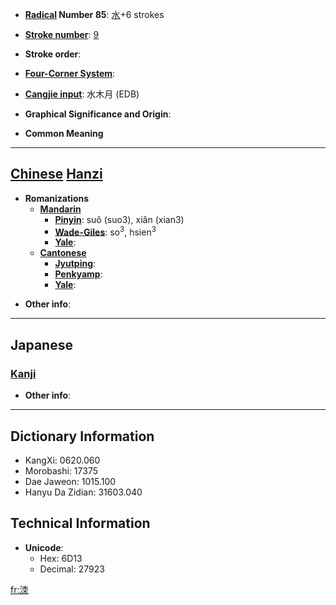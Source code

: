 * '''[[Wiktionary:Chinese radical index| Radical]] Number 85''': [[Wiktionary:Chinese radical index 水|水]]+6 strokes

* '''[[Wiktionary:Chinese total strokes index|Stroke number]]''': [[Wiktionary:Chinese total strokes index 9|9]]

* '''Stroke order''': 

* '''[[Wiktionary:Chinese four corner index|Four-Corner System]]''': 

* '''[[Wiktionary:Chinese Cangjie index|Cangjie input]]''': 水木月 (EDB)

* '''Graphical Significance and Origin''': 

* '''Common Meaning'''

----

== [[Chinese]] [[Hanzi]] ==

* '''Romanizations'''
** '''[[Mandarin]]'''
*** '''[[Pinyin]]''': suǒ (suo3), xiǎn (xian3)
*** '''[[Wade-Giles]]''': so<sup>3</sup>, hsien<sup>3</sup>
*** '''[[Yale]]''': 
** '''[[Cantonese]]'''
*** '''[[Jyutping]]''':
*** '''[[Penkyamp]]''': 
*** '''[[Yale]]''': 

* '''Other info''': 

----

==Japanese==
===[[Kanji]]===
{{kanji|on readings=[[さく]] (saku), [[しゃく]] (shaku), [[せき]] (seki), [[し]] (shi), [[じ]] (ji)|kun readings=[[そぼうる]] (sobouru), [[ひたす]] (hitasu)}}

* '''Other info''':  

----

== Dictionary Information ==

* KangXi: 0620.060
* Morobashi: 17375
* Dae Jaweon: 1015.100
* Hanyu Da Zidian: 31603.040

== Technical Information ==

* '''Unicode''':
** Hex: 6D13
** Decimal: 27923

[[fr:洓]]